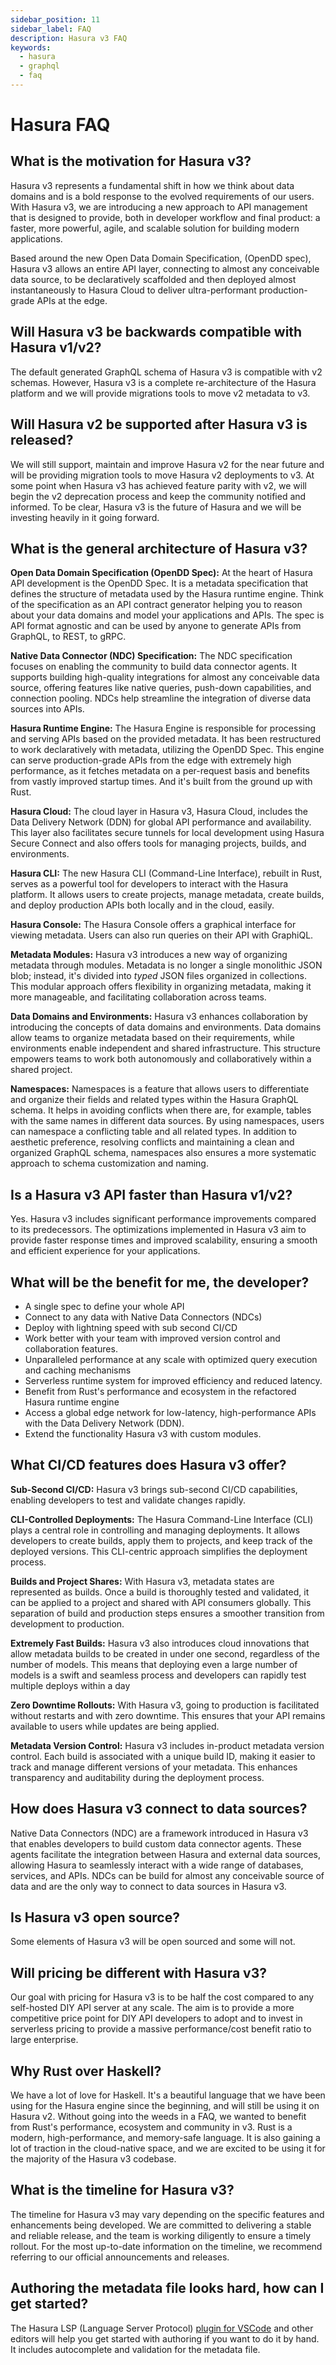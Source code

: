 ```yaml
---
sidebar_position: 11
sidebar_label: FAQ
description: Hasura v3 FAQ
keywords:
  - hasura
  - graphql
  - faq
---
```


# Hasura FAQ

## What is the motivation for Hasura v3?

Hasura v3 represents a fundamental shift in how we think about data domains and is a bold response to the evolved
requirements of our users. With Hasura v3, we are introducing a new approach to API management that is designed to
provide, both in developer workflow and final product: a faster, more powerful, agile, and scalable solution for
building modern applications.

Based around the new Open Data Domain Specification, (OpenDD spec), Hasura v3 allows an entire API layer, connecting
to almost any conceivable data source, to be declaratively scaffolded and then deployed almost instantaneously to
Hasura Cloud to deliver ultra-performant production-grade APIs at the edge.

## Will Hasura v3 be backwards compatible with Hasura v1/v2?

The default generated GraphQL schema of Hasura v3 is compatible with v2 schemas. However, Hasura v3 is a complete
re-architecture of the Hasura platform and we will provide migrations tools to move v2 metadata to v3.

## Will Hasura v2 be supported after Hasura v3 is released?

We will still support, maintain and improve Hasura v2 for the near future and will be providing migration tools to
move Hasura v2 deployments to v3. At some point when Hasura v3 has achieved feature parity with v2, we will
begin the v2 deprecation process and keep the community notified and informed. To be clear, Hasura v3 is the future of
Hasura and we will be investing heavily in it going forward.

## What is the general architecture of Hasura v3?

**Open Data Domain Specification (OpenDD Spec):** At the heart of Hasura API development is the OpenDD Spec. It is a
metadata specification that defines the structure of metadata used by the Hasura runtime engine. Think of the
specification as an API contract generator helping you to reason about your data domains and model your applications
and APIs. The spec is API format agnostic and can be used by anyone to generate APIs from GraphQL, to REST, to gRPC.

**Native Data Connector (NDC) Specification:** The NDC specification focuses on enabling the community to build data
connector agents. It supports building high-quality integrations for almost any conceivable data source, offering
features like native queries, push-down capabilities, and connection pooling. NDCs help streamline the integration
of diverse data sources into APIs.

**Hasura Runtime Engine:** The Hasura Engine is responsible for processing and serving APIs based on the
provided metadata. It has been restructured to work declaratively with metadata, utilizing the OpenDD Spec. This engine
can serve production-grade APIs from the edge with extremely high performance, as it fetches metadata on a per-request
basis and benefits from vastly improved startup times. And it's built from the ground up with Rust.

**Hasura Cloud:** The cloud layer in Hasura v3, Hasura Cloud, includes the Data Delivery
Network (DDN) for global API performance and availability. This layer also facilitates secure tunnels for local
development using Hasura Secure Connect and also offers tools for managing projects, builds, and environments.

**Hasura CLI:** The new Hasura CLI (Command-Line Interface), rebuilt in Rust, serves as a powerful tool for
developers to interact with the Hasura platform. It allows users to create projects, manage metadata, create builds,
and deploy production APIs both locally and in the cloud, easily.

**Hasura Console:** The Hasura Console offers a graphical interface for viewing metadata. Users
can also run queries on their API with GraphiQL.

**Metadata Modules:** Hasura v3 introduces a new way of organizing metadata through modules. Metadata is no longer a
single monolithic JSON blob; instead, it's divided into _typed_ JSON files organized in collections. This modular
approach offers flexibility in organizing metadata, making it more manageable, and facilitating collaboration across
teams.

**Data Domains and Environments:** Hasura v3 enhances collaboration by introducing the concepts of data domains and
environments. Data domains allow teams to organize metadata based on their requirements, while environments enable
independent and shared infrastructure. This structure empowers teams to work both autonomously and collaboratively
within a shared project.

**Namespaces:** Namespaces is a feature that allows users to differentiate and organize their fields and related
types within the Hasura GraphQL schema. It helps in avoiding conflicts when there are, for example, tables with the same
names in different data sources. By using namespaces, users can namespace a conflicting table and all related types. In
addition to aesthetic preference, resolving conflicts and maintaining a clean and organized GraphQL schema, namespaces
also ensures a more systematic approach to schema customization and naming.

## Is a Hasura v3 API faster than Hasura v1/v2?

Yes. Hasura v3 includes significant performance improvements compared to its predecessors. The optimizations implemented
in Hasura v3 aim to provide faster response times and improved scalability, ensuring a smooth and efficient experience
for your applications.

## What will be the benefit for me, the developer?

- A single spec to define your whole API
- Connect to any data with Native Data Connectors (NDCs)
- Deploy with lightning speed with sub second CI/CD
- Work better with your team with improved version control and collaboration features.
- Unparalleled performance at any scale with optimized query execution and caching mechanisms
- Serverless runtime system for improved efficiency and reduced latency.
- Benefit from Rust's performance and ecosystem in the refactored Hasura runtime engine
- Access a global edge network for low-latency, high-performance APIs with the Data Delivery Network (DDN).
- Extend the functionality Hasura v3 with custom modules.

## What CI/CD features does Hasura v3 offer?

**Sub-Second CI/CD:** Hasura v3 brings sub-second CI/CD capabilities, enabling developers to test and validate changes
rapidly.

**CLI-Controlled Deployments:** The Hasura Command-Line Interface (CLI) plays a central role in controlling and managing
deployments. It allows developers to create builds, apply them to projects, and keep track of the deployed versions.
This CLI-centric approach simplifies the deployment process.

**Builds and Project Shares:** With Hasura v3, metadata states are represented as builds. Once a build is thoroughly
tested and validated, it can be applied to a project and shared with API consumers globally. This separation of build
and production steps ensures a smoother transition from development to production.

**Extremely Fast Builds:** Hasura v3 also introduces cloud innovations that allow metadata builds to be created in
under one second, regardless of the number of models. This means that deploying even a large number of models is a
swift and seamless process and developers can rapidly test multiple deploys within a day

**Zero Downtime Rollouts:** With Hasura v3, going to production is facilitated without restarts and with zero downtime.
This ensures that your API remains available to users while updates are being applied.

**Metadata Version Control:** Hasura v3 includes in-product metadata version control. Each build is associated with a
unique build ID, making it easier to track and manage different versions of your metadata. This enhances transparency
and auditability during the deployment process.

## How does Hasura v3 connect to data sources?

Native Data Connectors (NDC) are a framework introduced in Hasura v3 that enables developers to build custom data
connector agents. These agents facilitate the integration between Hasura and external data sources, allowing Hasura to
seamlessly interact with a wide range of databases, services, and APIs. NDCs can be build for almost any conceivable
source of data and are the only way to connect to data sources in Hasura v3.

## Is Hasura v3 open source?

Some elements of Hasura v3 will be open sourced and some will not.

## Will pricing be different with Hasura v3?
Our goal with pricing for Hasura v3 is to be half the cost compared to any self-hosted DIY API server at
any scale. The aim is to provide a more competitive price point for DIY API developers to adopt and to invest in
serverless pricing to provide a massive performance/cost benefit ratio to large enterprise.

## Why Rust over Haskell?
We have a lot of love for Haskell. It's a beautiful language that we have been using for the Hasura engine since
the beginning, and will still be using it on Hasura v2. Without going into the weeds in a FAQ, we wanted to benefit from
Rust's performance, ecosystem and community in v3. Rust is a modern, high-performance, and memory-safe language. It
is also gaining a lot of traction in the cloud-native space, and we are excited to be using it for the majority of
the Hasura v3 codebase.

## What is the timeline for Hasura v3?
The timeline for Hasura v3 may vary depending on the specific features and enhancements being developed. We are
committed to delivering a stable and reliable release, and the team is working diligently to ensure a timely rollout.
For the most up-to-date information on the timeline, we recommend referring to our official
announcements and releases.

## Authoring the metadata file looks hard, how can I get started?

The Hasura LSP (Language Server Protocol)
[plugin for VSCode](https://marketplace.visualstudio.com/items?itemName=HasuraHQ.hasura) and other editors will help
you get started with authoring if you want to do it by hand. It includes autocomplete and validation for the
metadata file.

[//]: # (## Will Event and Scheduled Triggers be supported in Hasura v3?)

[//]: # (Will Actions be supported in Hasura v3?)

[//]: # (## What are the key differences of Hasura V2 compared to Hasura v3?)

[//]: # (## What are the main changes to the Hasura Console?)

[//]: # (## What are the main changes to the Hasura CLI?)

[//]: # (## Why would I want to switch to DDN?)

[//]: # (## Can Hasura v3 work without Hasura Cloud, can I self-host the runtime engine?)

